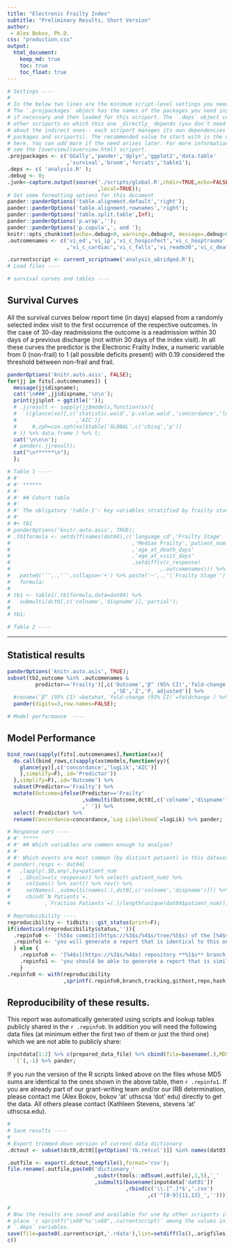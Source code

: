 ```yaml
---
title: "Electronic Frailty Index"
subtitle: "Preliminary Results, Short Version"
author:
 - Alex Bokov, Ph.D.
css: "production.css"
output:
  html_document:
    keep_md: true
    toc: true
    toc_float: true
---
```



```r
# Settings ----
#
# In the below two lines are the minimum script-level settings you need.
# The `.projpackages` object has the names of the packages you need installed
# if necessary and then loaded for this scriport. The `.deps` object contains
# other scriports on which this one _directly_ depends (you don't need to worry
# about the indirect ones-- each scriport manages its own dependencies for
# packages and scriports). The recommended value to start with is the one shown
# here. You can add more if the need arises later. For more information, please
# see the [overview](overview.html) scriport.
.projpackages <- c('GGally','pander','dplyr','ggplot2','data.table'
                   ,'survival','broom','forcats','table1');
.deps <- c( 'analysis.R' );
.debug <- 0;
.junk<-capture.output(source('./scripts/global.R',chdir=TRUE,echo=FALSE
                             ,local=TRUE));
# Set some formatting options for this document
pander::panderOptions('table.alignment.default','right');
pander::panderOptions('table.alignment.rownames','right');
pander::panderOptions('table.split.table',Inf);
pander::panderOptions('p.wrap','');
pander::panderOptions('p.copula',', and ');
knitr::opts_chunk$set(echo=.debug>0, warning=.debug>0, message=.debug>0);
.outcomenames <- c('vi_ed','vi_ip','vi_c_hospinfect','vi_c_hosptrauma'
                   ,'vi_c_cardiac','vi_c_falls','vi_readm30','vi_c_death');

.currentscript <- current_scriptname('analysis_abridged.R');
# Load files ----

# survival curves and tables ----
```

## Survival Curves

All the survival curves below report time (in days) elapsed from a randomly
selected index visit to the first occurrence of the respective outcomes. In
the case of 30-day readmissions the outcome is a readmission within 30 days
of a previous discharge (not within 30 days of the index visit). In all these
curves the predictor is the Electronic Frailty Index, a numeric variable from
0 (non-frail) to 1 (all possible deficits present) with 0.19 considered the
threshold between non-frail and frail.


```r
panderOptions('knitr.auto.asis', FALSE);
for(jj in fits[.outcomenames]) {
  message(jj$dispname);
  cat('\n###',jj$dispname,'\n\n');
  print(jj$plot + ggtitle(''));
  # .jjresult <- sapply(jj$models,function(xx){
  #   c(glance(xx)[,c('statistic.wald','p.value.wald','concordance','logLik'
  #                   ,'AIC')]
  #     #,zph=cox.zph(xx)$table['GLOBAL',c('chisq','p')]
  # )} %>% data.frame ) %>% t;
  cat('\n\n\n');
  # pander(.jjresult);
  cat("\n******\n");
  };
```



```r
# Table 1 ----
# #'
# #' ******
# #'
# #' ## Cohort table
# #'
# #' The obligatory 'table-1': key variables stratified by frailty status.
# #'
# #+ tb1
# panderOptions('knitr.auto.asis', TRUE);
# .tb1formula <- setdiff(names(dat04),c('language_cd','Frailty Stage'
#                                       ,'Median Frailty','patient_num'
#                                       ,'age_at_death_days'
#                                       ,'age_at_visit_days'
#                                       ,setdiff(v(c_response)
#                                                ,.outcomenames))) %>%
#   paste0('`',.,'`',collapse='+') %>% paste('~',.,'|`Frailty Stage`') %>%
#   formula;
#
# tb1 <- table1(.tb1formula,data=dat04) %>%
#   submulti(dct0[,c('colname','dispname')],'partial');
#
# tb1;

# Table 2 ----
```


*****

## Statistical results


```r
panderOptions('knitr.auto.asis', TRUE);
subset(tb2,outcome %in% .outcomenames & 
         predictor=='Frailty')[,c('Outcome','β^ (95% CI)','fold-change (95% CI)'
                                  ,'SE','Z','P, adjusted')] %>%
  #rename(`β^ (95% CI)`=betahat,`fold-change (95% CI)`=foldchange ) %>%
  pander(digits=3,row.names=FALSE);

# Model performance  ----
```

## Model Performance


```r
bind_rows(sapply(fits[.outcomenames],function(xx){
  do.call(bind_rows,c(sapply(xx$models,function(yy){
    glance(yy)[,c('concordance','logLik','AIC')]
    },simplify=F),.id='Predictor'))
  },simplify=F),.id='Outcome') %>%
  subset(Predictor=='Frailty') %>%
  mutate(Outcome=ifelse(Predictor=='Frailty'
                        ,submulti(Outcome,dct0[,c('colname','dispname')])
                        ,' ')) %>%
  select(-Predictor) %>% 
  rename(Concordance=concordance,`Log Likelihood`=logLik) %>% pander;

# Response vars ----
# #' *****
# #' ## Which variables are common enough to analyze?
# #'
# #' Which events are most common (by distinct patient) in this dataset?
# pander(.resps <- dat04[
#   ,lapply(.SD,any),by=patient_num
#   ,.SDcols=v(c_response)] %>% select(-patient_num) %>%
#     colSums() %>% sort() %>% rev() %>%
#     setNames(.,submulti(names(.),dct0[,c('colname','dispname')])) %>%
#     cbind(`N Patients`=.
#           ,`Fraction Patients`=(.)/length(unique(dat04$patient_num))));

# Reproducibility ----
reproducibility <- tidbits:::git_status(print=F);
if(identical(reproducibility$status,'')){
  .repinfo0 <- '[%5$s commit](https://%3$s/%4$s/tree/%5$s) of the [%4$s](https://%3$s/%4$s) repository **%1$s** branch. You can download these scripts [here](https://%3$s/%4$s/archive/%5$s.zip)';
  .repinfo1 <- 'you will generate a report that is identical to this one';
  } else {
    .repinfo0 <- '[%4$s](https://%3$s/%4$s) repository **%1$s** branch';
    .repinfo1 <- 'you should be able to generate a report that is similar to this one, but since the copy you are reading is a draft version, there may be differences due to subsequent revisions';
    }
.repinfo0 <- with(reproducibility
                  ,sprintf(.repinfo0,branch,tracking,githost,repo,hash));
```

## Reproducibility of these results.

This report was automatically generated using scripts and lookup tables
publicly shared in the `r .repinfo0`. In addition you will need the following
data files (at minimum either the first two of them or just the third one)
which we are not able to publicly share:

```r
inputdata[1:2] %>% c(prepared_data_file) %>% cbind(file=basename(.),MD5sum=tools::md5sum(.)) %>%
  `[`(,-1) %>% pander;
```

If you run the version of the R scripts linked above on the files whose MD5
sums are identical to the ones shown in the above table, then `r .repinfo1`.
If you are already part of our grant-writing team and/or our IRB
determination, please contact me (Alex Bokov, bokov 'at' uthscsa 'dot' edu)
directly to get the data. All others please contact (Kathleen Stevens,
stevens 'at' uthscsa.edu).


```r
#
# Save results ----
#
# Export trimmed-down version of current data dictionary
.dctout <- subset(dct0,dct0[[getOption('tb.retcol')]] %in% names(dat03));

.outfile <- export(.dctout,tempfile(),format='csv');
file.rename(.outfile,paste0('dictionary_'
                            ,substr(tools::md5sum(.outfile),1,5),'_'
                            ,submulti(basename(inputdata['dat01'])
                                      ,rbind(c('\\.[^.]*$','.csv')
                                             ,c('^[0-9]{11,13}_','')))));

#
# Now the results are saved and available for use by other scriports if you
# place `r sprintf("\x60'%s'\x60",.currentscript)` among the values in their
# `.deps` variables.
save(file=paste0(.currentscript,'.rdata'),list=setdiff(ls(),.origfiles));
c()
```

